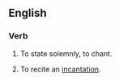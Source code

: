 ==English==
===Verb===
{{en-verb|incats|incanting|incanted|incanted}}

#{{rare}}To state solemnly, to chant.
#To recite an [[incantation]].